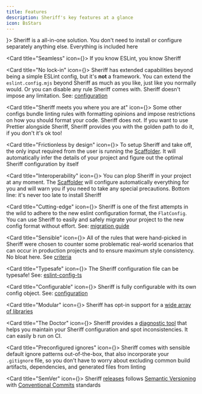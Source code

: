 ```yaml
---
title: Features
description: Sheriff's key features at a glance
icon: BsStars
---
```




<Cards>
  <Card title="Batteries included" icon={<HiMiniBattery100 />}>
    Sheriff is a all-in-one solution. You don't need to install or configure separately anything else. Everything is included here
  </Card>

  <Card title="Seamless" icon={<PiInfinityBold />}>
    If you know ESLint, you know Sheriff
  </Card>

  <Card title="No lock-in" icon={<FaUnlockAlt />}>
    Sheriff has extended capabilities beyond being a simple ESLint config, but it's **not** a framework. You can extend the `eslint.config.mjs` beyond Sheriff as much as you like, just like you normally would. Or you can disable any rule Sheriff comes with. Sheriff doesn't impose any limitation. See: [configuration](./configuration.mdx)
  </Card>

  <Card title="Sheriff meets you where you are at" icon={<FaHandshake />}>
    Some other configs bundle linting rules with formatting opinions and impose restrictions on how you should format your code. Sheriff does not. If you want to use Prettier alongside Sheriff, Sheriff provides you with the golden path to do it, if you don't it's ok too!
  </Card>

  <Card title="Frictionless by design" icon={<RiDrinks2Fill />}>
    To setup Sheriff and take off, the only input required from the user is running the [Scaffolder](/docs/cli-usage/scaffolder). It will automatically infer the details of your project and figure out the optimal Sheriff configuration by itself
  </Card>

  <Card title="Interoperability" icon={<BsIntersect />}>
    You can plop Sheriff in your project at any moment. The [Scaffolder](/docs/cli-usage/scaffolder) will configure automatically everything for you and will warn you if you need to take any special precautions. Bottom line: it's never too late to install Sheriff
  </Card>

  <Card title="Cutting-edge" icon={<FaMountain />}>
    Sheriff is one of the first attempts in the wild to adhere to the new eslint configuration format, the `FlatConfig`. You can use Sheriff to easily and safely migrate your project to the new config format without effort. See: [migration guide](./migration-guide.mdx)
  </Card>

  <Card title="Sensible" icon={<MdStraighten />}>
    All of the rules that were hand-picked in Sheriff were chosen to counter some problematic real-world scenarios that can occur in production projects and to ensure maximum style consistency. No bloat here. See [criteria](./core-philosophy/criteria.md)
  </Card>

  <Card title="Typesafe" icon={<BiLogoTypescript />}>
    The Sheriff configuration file can be typesafe! See: [eslint-config-ts](./typescript-support/eslint-config-ts.mdx)
  </Card>

  <Card title="Configurable" icon={<BsFillGearFill />}>
    Sheriff is fully configurable with its own config object. See: [configuration](./configuration.mdx)
  </Card>

  <Card title="Modular" icon={<MdViewModule />}>
    Sheriff has opt-in support for a [wide array of libraries](./techs.md)
  </Card>

  <Card title="The Doctor" icon={<FaUserDoctor />}>
    Sheriff provides a [diagnostic tool](/docs/cli-usage/doctor) that helps you maintain your Sheriff configuration and spot inconsistencies. It can easily b run on CI.
  </Card>

  <Card title="Preconfigured ignores" icon={<TbBarrierBlock />}>
    Sheriff comes with sensible default ignore patterns out-of-the-box, that also incorporate your `.gitignore` file, so you don't have to worry about excluding common build artifacts, dependencies, and generated files from linting
  </Card>

  <Card title="SemVer" icon={<SiSemver />}>
    Sheriff [releases](https://github.com/AndreaPontrandolfo/sheriff/releases) follows [Semantic Versioning](https://semver.org/) with [Conventional Commits](https://www.conventionalcommits.org/) standards
  </Card>
</Cards>
